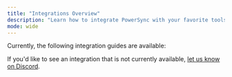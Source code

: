 ```yaml
---
title: "Integrations Overview"
description: "Learn how to integrate PowerSync with your favorite tools."
mode: wide
---
```


Currently, the following integration guides are available:

<CardGroup cols={3}>
 <Card title="Supabase + PowerSync" icon="database" href="/integration-guides/supabase-+-powersync" />
  <Card title="FlutterFlow + PowerSync" icon="wind" href="/integration-guides/flutterflow-+-powersync" />
  <Card title="Railway + PowerSync" icon="train" href="/integration-guides/railway-+-powersync" /> 
</CardGroup>

If you'd like to see an integration that is not currently available, [let us know on Discord](https://discord.gg/powersync).
